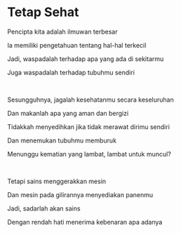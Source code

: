 # Tetap Sehat

Pencipta kita adalah ilmuwan terbesar

Ia memiliki pengetahuan tentang hal-hal terkecil

Jadi, waspadalah terhadap apa yang ada di sekitarmu

Juga waspadalah terhadap tubuhmu sendiri

<br />

Sesungguhnya, jagalah kesehatanmu secara keseluruhan

Dan makanlah apa yang aman dan bergizi

Tidakkah menyedihkan jika tidak merawat dirimu sendiri

Dan menemukan tubuhmu memburuk

Menunggu kematian yang lambat, lambat untuk muncul?

<p></p>

<br />

Tetapi sains menggerakkan mesin

Dan mesin pada gilirannya menyediakan panenmu

Jadi, sadarlah akan sains

Dengan rendah hati menerima kebenaran apa adanya